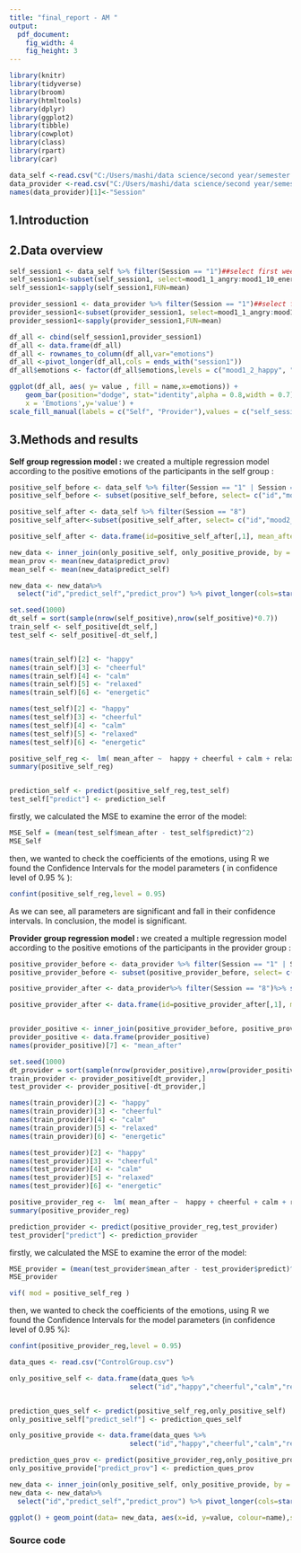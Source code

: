 ---
title: "final_report - AM "
output: 
  pdf_document: 
    fig_width: 4
    fig_height: 3
---

```{r load-packages, message = FALSE,include = FALSE}
library(knitr)
library(tidyverse)
library(broom)
library(htmltools)
library(dplyr)
library(ggplot2)
library(tibble)
library(cowplot)
library(class)
library(rpart)
library(car)
```

```{r,include=FALSE}
data_self <-read.csv("C:/Users/mashi/data science/second year/semester 4/R/final_project/MTurkself.csv", header=TRUE, stringsAsFactors=FALSE)
data_provider <-read.csv("C:/Users/mashi/data science/second year/semester 4/R/final_project/MTurkProvider.csv", header=TRUE, stringsAsFactors=FALSE)
names(data_provider)[1]<-"Session"
```

## 1.Introduction

## 2.Data overview


```{r,echo=FALSE,include=TRUE}
self_session1 <- data_self %>% filter(Session == "1")##select first week
self_session1<-subset(self_session1, select=mood1_1_angry:mood1_10_energetic)##select emotion columns
self_session1<-sapply(self_session1,FUN=mean)

provider_session1 <- data_provider %>% filter(Session == "1")##select first week
provider_session1<-subset(provider_session1, select=mood1_1_angry:mood1_10_energetic)##select emotion columns
provider_session1<-sapply(provider_session1,FUN=mean)

df_all <- cbind(self_session1,provider_session1)
df_all <- data.frame(df_all)
df_all <- rownames_to_column(df_all,var="emotions")
df_all <-pivot_longer(df_all,cols = ends_with("session1"))
df_all$emotions <- factor(df_all$emotions,levels = c("mood1_2_happy", "mood1_5_cheerful","mood1_10_energetic","mood1_6_calm", "mood1_8_relaxed","mood1_9_lonely","mood1_3_anxious","mood1_4_distressed","mood1_1_angry","mood1_7_sad"))

ggplot(df_all, aes( y= value , fill = name,x=emotions)) + 
    geom_bar(position="dodge", stat="identity",alpha = 0.8,width = 0.7)+ labs(title = "Initial subjects' rating",subtitle = "represented as the mean of every group",
    x = 'Emotions',y='value') +
scale_fill_manual(labels = c("Self", "Provider"),values = c("self_session1" = "lightskyblue","provider_session1" = "hotpink"))+  theme(axis.text.x = element_text(angle = 60 ,hjust=1))+ scale_x_discrete(labels=c("mood1_2_happy" = "Happy", "mood1_5_cheerful" = "Cheerful","mood1_10_energetic" = "Energetic","mood1_6_calm" = "Calm","mood1_8_rel2axed" = "Relaxed","mood1_9_lonely" = "Lonely","mood1_3_anxious" = "Anxious","mood1_4_distressed" = "Distressed","mood1_1_angry" = "Angry","mood1_7_sad" = "Sad"))+ guides(fill=guide_legend(title="Group"))

```

## 3.Methods and results


**Self group regression model : **
we created a multiple regression model according to the positive emotions of the participants in the self group : 
```{r,echo=FALSE,include=FALSE}
positive_self_before <- data_self %>% filter(Session == "1" | Session == "2") %>%distinct(id,.keep_all = TRUE)
positive_self_before <- subset(positive_self_before, select= c("id","mood1_2_happy","mood1_5_cheerful","mood1_6_calm","mood1_8_relaxed","mood1_10_energetic"))

positive_self_after <- data_self %>% filter(Session == "8") 
positive_self_after<-subset(positive_self_after, select= c("id","mood2_2_happy","mood2_5_cheerful","mood2_6_calm","mood2_8_relaxed","mood2_10_energetic"))

positive_self_after <- data.frame(id=positive_self_after[,1], mean_after =rowMeans(positive_self_after[,2:6]))

new_data <- inner_join(only_positive_self, only_positive_provide, by = "id")
mean_prov <- mean(new_data$predict_prov) 
mean_self <- mean(new_data$predict_self)

new_data <- new_data%>%
  select("id","predict_self","predict_prov") %>% pivot_longer(cols=starts_with("predict"))
```

```{r,include=FALSE}

set.seed(1000)
dt_self = sort(sample(nrow(self_positive),nrow(self_positive)*0.7))
train_self <- self_positive[dt_self,]
test_self <- self_positive[-dt_self,]


names(train_self)[2] <- "happy"
names(train_self)[3] <- "cheerful"
names(train_self)[4] <- "calm"
names(train_self)[5] <- "relaxed"
names(train_self)[6] <- "energetic"

names(test_self)[2] <- "happy"
names(test_self)[3] <- "cheerful"
names(test_self)[4] <- "calm"
names(test_self)[5] <- "relaxed"
names(test_self)[6] <- "energetic"

positive_self_reg <-  lm( mean_after ~  happy + cheerful + calm + relaxed + energetic ,data = train_self)
summary(positive_self_reg)


prediction_self <- predict(positive_self_reg,test_self)
test_self["predict"] <- prediction_self
```


firstly, we calculated the MSE to examine the error of the model:

```{r,echo=FALSE,include=TRUE}
MSE_Self = (mean(test_self$mean_after - test_self$predict)^2)
MSE_Self
```
then, we wanted to check the coefficients of the emotions, using R we found the Confidence Intervals for the model parameters ( in confidence level of 0.95 % ):
```{r,echo=FALSE,include=TRUE}
confint(positive_self_reg,level = 0.95)
```
As we can see, all parameters are significant and fall in their confidence intervals.
In conclusion, the model is significant. 

**Provider group regression model : **
we created a multiple regression model according to the positive emotions of the participants in the provider group : 
```{r,echo=FALSE,include=FALSE}
positive_provider_before <- data_provider %>% filter(Session == "1" | Session == "2") %>%distinct(id,.keep_all = TRUE)
positive_provider_before <- subset(positive_provider_before, select= c("id","mood1_2_happy","mood1_5_cheerful","mood1_6_calm","mood1_8_relaxed","mood1_10_energetic"))

positive_provider_after <- data_provider%>% filter(Session == "8")%>% select(c("id","mood1_2_happy","mood1_5_cheerful","mood1_6_calm","mood1_8_relaxed","mood1_10_energetic"))

positive_provider_after <- data.frame(id=positive_provider_after[,1], mean_after =rowMeans(positive_provider_after[,2:6]))


provider_positive <- inner_join(positive_provider_before, positive_provider_after, by = "id") 
provider_positive <- data.frame(provider_positive)
names(provider_positive)[7] <- "mean_after"

```

```{r,include=FALSE}
set.seed(1000)
dt_provider = sort(sample(nrow(provider_positive),nrow(provider_positive)*0.7))
train_provider <- provider_positive[dt_provider,]
test_provider <- provider_positive[-dt_provider,]

names(train_provider)[2] <- "happy"
names(train_provider)[3] <- "cheerful"
names(train_provider)[4] <- "calm"
names(train_provider)[5] <- "relaxed"
names(train_provider)[6] <- "energetic"

names(test_provider)[2] <- "happy"
names(test_provider)[3] <- "cheerful"
names(test_provider)[4] <- "calm"
names(test_provider)[5] <- "relaxed"
names(test_provider)[6] <- "energetic"

positive_provider_reg <-  lm( mean_after ~  happy + cheerful + calm + relaxed + energetic ,data = train_provider)
summary(positive_provider_reg)

prediction_provider <- predict(positive_provider_reg,test_provider)
test_provider["predict"] <- prediction_provider

```


firstly, we calculated the MSE to examine the error of the model:
```{r,echo=FALSE,include=TRUE}
MSE_provider = (mean(test_provider$mean_after - test_provider$predict)^2)
MSE_provider

vif( mod = positive_self_reg )
```

then, we wanted to check the coefficients of the emotions, using R we found the Confidence Intervals for the model parameters (in confidence level of 0.95 %):
```{r,echo=FALSE,include=TRUE}
confint(positive_provider_reg,level = 0.95)
```

```{r,include=FALSE}
data_ques <- read.csv("ControlGroup.csv")
```

```{r,include=FALSE}
only_positive_self <- data.frame(data_ques %>%
                              select("id","happy","cheerful","calm","relaxed","energetic"))


prediction_ques_self <- predict(positive_self_reg,only_positive_self)
only_positive_self["predict_self"] <- prediction_ques_self
```

```{r,include=FALSE}
only_positive_provide <- data.frame(data_ques %>%
                              select("id","happy","cheerful","calm","relaxed","energetic"))

prediction_ques_prov <- predict(positive_provider_reg,only_positive_provide)
only_positive_provide["predict_prov"] <- prediction_ques_prov

```

```{r,include=FALSE}
new_data <- inner_join(only_positive_self, only_positive_provide, by = "id")
new_data <- new_data%>%
  select("id","predict_self","predict_prov") %>% pivot_longer(cols=starts_with("predict"))

```

```{r,include=TRUE}
ggplot() + geom_point(data= new_data, aes(x=id, y=value, colour=name),size=2) + theme(axis.title.x=element_blank(),axis.text.x=element_blank(), axis.ticks.x=element_blank()) + labs(y="Predict Value", title="Prediction Findings", subtitle="Results of the Multiple Regresstion Models") + scale_colour_manual(name="Models Prediction:",values = c("blue","plum" ), labels=c("Prediction for the Provider model","Prediction for the Self model")) + geom_hline(yintercept = mean_prov, color='blue') + geom_hline(yintercept = mean_self, color='plum')

```


### Source code

```{r, ref.label=knitr::all_labels(), echo=TRUE, eval=FALSE}
```
